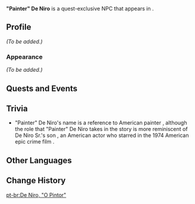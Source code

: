{{Meta
<!-- Remove this template after adding the missing info -->
|missing_NPC_profile  = yes
<!--
|missing_NPC_idle     = yes
|missing_NPC_dialogue = yes
-->
}}
{{Character Infobox
|type             = Quest NPC
|image            = NPC Painter De Niro.png
|realname         = <!-- Optional, if different from in-game name -->
|deceased         = <!-- Past (for deceased prior to events of the game) or free response -->
|region           = Fontaine
|location         = Fontaine
|affiliation      = 
|title            = 

|ancestry         = <!-- Clan/family -->
|father           = 
|mother           = 
|spouse           = 
|sibling          = 
|child            = 
|relative         = 

|voiceEN          = 
|voiceCN          = 
|voiceJP          = 
|voiceKR          = 
}}
'''"Painter" De Niro''' is a quest-exclusive NPC that appears in {{Quest|The Magician's Secret}}.
<!--
==Location==
{{subst:#tag:gallery|
NPC Location {{subst:#titleparts:{{subst:PAGENAME}}}}.png{{subst:!}}{{subst:#titleparts:{{subst:PAGENAME}}}}'s location
NPC Location {{subst:#titleparts:{{subst:PAGENAME}}}} Context.png{{subst:!}}Additional context
}}
-->
==Profile==
<!--Detailed story/lore information goes here.-->
''(To be added.)''

===Appearance===
<!--Keep appearance section short and concise. Limit to 2 paragraphs with 3-4 sentences each.-->
''(To be added.)''

==Quests and Events==
{{Quests and Events}}
<!--
==Idle Quotes==
{{Dialogue Start}}
: {{DIcon|Idle}} {{Tx}}
:: {{A|VO {{subst:#titleparts:{{subst:PAGENAME}}}} 01.ogg}} "{{Tx}}"
{{Dialogue End}}

==Dialogue==
{{Dialogue Start}}
:'''{{subst:#titleparts:{{subst:PAGENAME}}}}:''' 
:{{DIcon}}
{{Dialogue End}}
<!--
==Event Dialogue==
===Event Name===
{{Dialogue Start}}
:'''{{subst:#titleparts:{{subst:PAGENAME}}}}:'''
{{Dialogue End}}
-->
==Trivia==
* "Painter" De Niro's name is a reference to American painter {{W|Robert De Niro Sr.}}, although the role that "Painter" De Niro takes in the story is more reminiscent of De Niro Sr.'s son {{W|Robert De Niro}}, an American actor who starred in the 1974 American epic crime film ''{{W|The Godfather Part II}}''.

==Other Languages==
{{Other Languages|default_hidden=1
|en      = "Painter" De Niro
|zhs     = 「粉刷匠」德尼禄
|zhs_rm  = "Fěnshuā-jiàng" Dé Nílù
|zht     = 「粉刷匠」德尼祿
|zht_rm  = "Fěnshuā-jiàng" Dé Nílù
|ja      = 「ペインター」デニーロ
|ja_rm   = "Peintaa" De Niiro
|ko      = 「회반죽공」 드< >네로
|es      = De Niro, alias “Pintor”
|fr      = De Niro «&nbsp;Le peintre&nbsp;»
|ru      = «Художник» Де Ниро
|th      = "ช่างทาสี" De Niro
|th_rm   = 
|vi      = "Họa Sĩ" De Niro
|de      = „Mauermaler“ De Niro
|id      = De Niro "Pelukis"
|pt      = De Niro, "O Pintor"
|tr      = "Ressam" De Niro
|it      = De Niro "Pittore"
}}

==Change History==
{{Change History|4.0}}
<!--
==References==
{{Reflist}}
-->

[[pt-br:De Niro, "O Pintor"]]